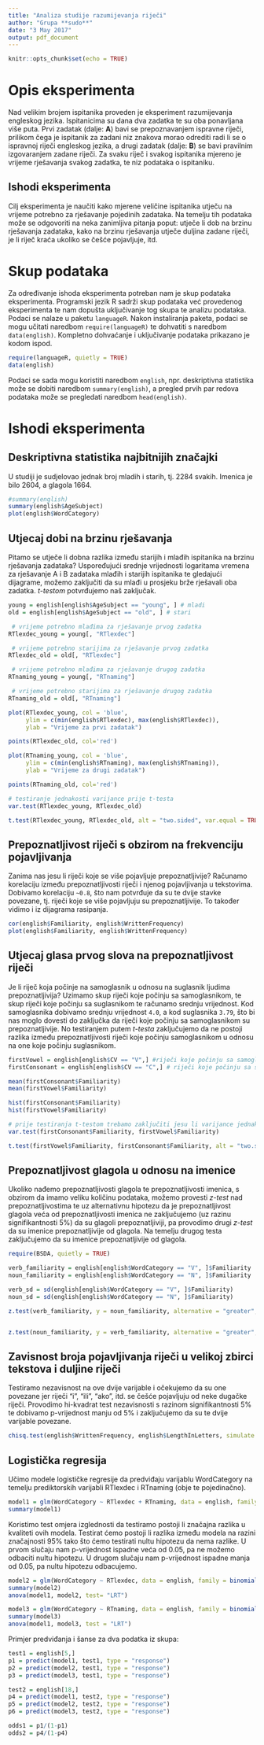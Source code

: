 ```yaml
---
title: "Analiza studije razumijevanja riječi"
author: "Grupa **sudo**"
date: "3 May 2017"
output: pdf_document
---
```


```r
knitr::opts_chunk$set(echo = TRUE)
```

# Opis eksperimenta

Nad velikim brojem ispitanika proveden je eksperiment razumijevanja engleskog jezika. Ispitanicima su dana dva zadatka te su oba ponavljana više puta. Prvi zadatak (dalje: **A**) bavi se prepoznavanjem ispravne riječi, prilikom čega je ispitanik za zadani niz znakova morao odrediti radi li se o ispravnoj riječi engleskog jezika, a drugi zadatak (dalje: **B**) se bavi pravilnim izgovaranjem zadane riječi. Za svaku riječ i svakog ispitanika mjereno je vrijeme rješavanja svakog zadatka, te niz podataka o ispitaniku.

## Ishodi eksperimenta

Cilj eksperimenta je naučiti kako mjerene veličine ispitanika utječu na vrijeme potrebno za rješavanje pojedinih zadataka. Na temelju tih podataka može se odgovoriti na neka zanimljiva pitanja poput: utječe li dob na brzinu rješavanja zadataka, kako na brzinu rješavanja utječe duljina zadane riječi, je li riječ kraća ukoliko se češće pojavljuje, itd.

# Skup podataka

Za određivanje ishoda eksperimenta potreban nam je skup podataka eksperimenta. Programski jezik R sadrži skup podataka već provedenog eksperimenta te nam dopušta uključivanje tog skupa te analizu podataka. Podaci se nalaze u paketu `languageR`. Nakon instaliranja paketa, podaci se mogu učitati naredbom `require(languageR)` te dohvatiti s naredbom `data(english)`. Kompletno dohvaćanje i uključivanje podataka prikazano je kodom ispod.

```r
require(languageR, quietly = TRUE)
data(english)
```

Podaci se sada mogu koristiti naredbom `english`, npr. deskriptivna statistika može se dobiti naredbom `summary(english)`, a pregled prvih par redova podataka može se pregledati naredbom `head(english)`.

# Ishodi eksperimenta

## Deskriptivna statistika najbitnijih značajki

U studiji je sudjelovao jednak broj mladih i starih, tj. 2284 svakih. Imenica je bilo 2604, a glagola 1664. 
```r
#summary(english)
summary(english$AgeSubject)
plot(english$WordCategory)
```


## Utjecaj dobi na brzinu rješavanja

Pitamo se utječe li dobna razlika između starijih i mlađih ispitanika na brzinu rješavanja zadataka? Uspoređujući srednje vrijednosti logaritama vremena za rješavanje A i B zadataka mlađih i starijih ispitanika te gledajući dijagrame, možemo zaključiti da su mlađi u prosjeku brže rješavali oba zadatka. *t-testom* potvrđujemo naš zaključak.

```r
young = english[english$AgeSubject == "young", ] # mladi
old = english[english$AgeSubject == "old", ] # stari

 # vrijeme potrebno mlađima za rješavanje prvog zadatka
RTlexdec_young = young[, "RTlexdec"]

 # vrijeme potrebno starijima za rješavanje prvog zadatka
RTlexdec_old = old[, "RTlexdec"]

 # vrijeme potrebno mlađima za rješavanje drugog zadatka
RTnaming_young = young[, "RTnaming"]

 # vrijeme potrebno starijima za rješavanje drugog zadatka
RTnaming_old = old[, "RTnaming"]

plot(RTlexdec_young, col = 'blue', 
     ylim = c(min(english$RTlexdec), max(english$RTlexdec)),
     ylab = "Vrijeme za prvi zadatak")

points(RTlexdec_old, col='red')

plot(RTnaming_young, col = 'blue', 
     ylim = c(min(english$RTnaming), max(english$RTnaming)),
     ylab = "Vrijeme za drugi zadatak")

points(RTnaming_old, col='red')

# testiranje jednakosti varijance prije t-testa
var.test(RTlexdec_young, RTlexdec_old)

t.test(RTlexdec_young, RTlexdec_old, alt = "two.sided", var.equal = TRUE)

```

## Prepoznatljivost riječi s obzirom na frekvenciju pojavljivanja

Zanima nas jesu li riječi koje se više pojavljuje prepoznatljivije? Računamo korelaciju između prepoznatljivosti riječi i njenog pojavljivanja u tekstovima. Dobivamo korelaciju `~0.8`, što nam potvrđuje da su te dvije stavke povezane, tj. riječi koje se više pojavljuju su prepoznatljivije. To također vidimo i iz dijagrama rasipanja.

```r
cor(english$Familiarity, english$WrittenFrequency)
plot(english$Familiarity, english$WrittenFrequency)
```

## Utjecaj glasa prvog slova na prepoznatljivost riječi

Je li riječ koja počinje na samoglasnik u odnosu na suglasnik ljudima prepoznatljivija? Uzimamo skup riječi koje počinju sa samoglasnikom, te skup riječi koje počinju sa suglasnikom te računamo srednju vrijednost. Kod samoglasnika dobivamo srednju vrijednost `4.0`, a kod suglasnika `3.79`, što bi nas moglo dovesti do zaključka da riječi koje počinju sa samoglasnikom su prepoznatljivije. No testiranjem putem *t-testa* zaključujemo da ne postoji razlika između prepoznatljivosti riječi koje počinju samoglasnikom u odnosu na one koje počinju suglasnikom.

```r
firstVowel = english[english$CV == "V",] #riječi koje počinju sa samoglasnikom
firstConsonant = english[english$CV == "C",] # riječi koje počinju sa suglasnikom

mean(firstConsonant$Familiarity)
mean(firstVowel$Familiarity)

hist(firstConsonant$Familiarity)
hist(firstVowel$Familiarity)

# prije testiranja t-testom trebamo zaključiti jesu li varijance jednake u oba slučaja
var.test(firstConsonant$Familiarity, firstVowel$Familiarity)

t.test(firstVowel$Familiarity, firstConsonant$Familiarity, alt = "two.sided", var.equal = TRUE)
```

## Prepoznatljivost glagola u odnosu na imenice

Ukoliko nađemo prepoznatljivosti glagola te prepoznatljivosti imenica, s obzirom da imamo veliku količinu podataka, možemo provesti *z-test* nad prepoznatljivostima te uz alternativnu hipotezu da je prepoznatljivost glagola veća od prepoznatljivosti imenica ne zaključujemo (uz razinu signifikantnosti 5%) da su glagoli prepoznatljiviji, pa provodimo drugi *z-test* da su imenice prepoznatljivije od glagola. Na temelju drugog testa zaključujemo da su imenice prepoznatljivije od glagola.

```r
require(BSDA, quietly = TRUE)

verb_familiarity = english[english$WordCategory == "V", ]$Familiarity
noun_familiarity = english[english$WordCategory == "N", ]$Familiarity

verb_sd = sd(english[english$WordCategory == "V", ]$Familiarity)
noun_sd = sd(english[english$WordCategory == "N", ]$Familiarity)

z.test(verb_familiarity, y = noun_familiarity, alternative = "greater", sigma.x = verb_sd, sigma.y = noun_sd)


z.test(noun_familiarity, y = verb_familiarity, alternative = "greater", sigma.x = noun_sd, sigma.y = verb_sd)
```

## Zavisnost broja pojavljivanja riječi u velikoj zbirci tekstova i duljine riječi

Testiramo nezavisnost na ove dvije varijable i očekujemo da su one povezane jer riječi "i", "ili", "ako", itd. se češće pojavljuju od neke dugačke riječi. Provodimo hi-kvadrat test nezavisnosti s razinom signifikantnosti 5% te dobivamo p-vrijednost manju od 5% i zaključujemo da su te dvije varijable povezane.

```r
chisq.test(english$WrittenFrequency, english$LengthInLetters, simulate.p.value = TRUE)
```

## Logistička regresija
Učimo modele logističke regresije da predviđaju varijablu WordCategory na temelju prediktorskih varijabli RTlexdec i RTnaming (obje te pojedinačno).

```r
model1 = glm(WordCategory ~ RTlexdec + RTnaming, data = english, family = binomial())
summary(model1)
```

Koristimo test omjera izglednosti da testiramo postoji li značajna razlika u kvaliteti ovih modela. Testirat ćemo postoji li razlika između modela na razini značajnosti 95% tako što ćemo testirati nultu hipotezu da nema razlike.
U prvom slučaju nam p-vrijednost ispadne veća od 0.05, pa ne možemo odbaciti nultu hipotezu. 
U drugom slučaju nam p-vrijednost ispadne manja od 0.05, pa nultu hipotezu odbacujemo.

```r
model2 = glm(WordCategory ~ RTlexdec, data = english, family = binomial())
summary(model2)
anova(model1, model2, test= "LRT")

model3 = glm(WordCategory ~ RTnaming, data = english, family = binomial())
summary(model3)
anova(model1, model3, test = "LRT")
```

Primjer predviđanja i šanse za dva podatka iz skupa:
```r
test1 = english[5,]
p1 = predict(model1, test1, type = "response")
p2 = predict(model2, test1, type = "response")
p3 = predict(model3, test1, type = "response")

test2 = english[18,]
p4 = predict(model1, test2, type = "response")
p5 = predict(model2, test2, type = "response")
p6 = predict(model3, test2, type = "response")

odds1 = p1/(1-p1)
odds2 = p4/(1-p4)
```
